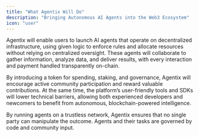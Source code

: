 ```yaml
---
title: "What Agentix Will Do"
description: "Bringing Autonomous AI Agents into the Web3 Ecosystem"
icon: "user"
---
```


Agentix will enable users to launch AI agents that operate on decentralized infrastructure, using given logic to enforce rules and allocate resources without relying on centralized oversight. These agents will collaborate to gather information, analyze data, and deliver results, with every interaction and payment handled transparently on-chain.

By introducing a token for spending, staking, and governance, Agentix will encourage active community participation and reward valuable contributions. At the same time, the platform’s user-friendly tools and SDKs will lower technical barriers, allowing both experienced developers and newcomers to benefit from autonomous, blockchain-powered intelligence.

<Info>
  By running agents on a trustless network, Agentix ensures that no single party can manipulate the outcome. Agents and their tasks are governed by code and community input.
</Info>